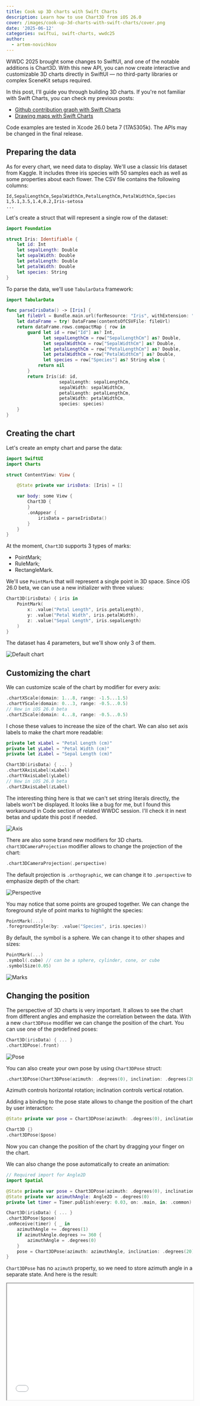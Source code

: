 ```yaml
---
title: Cook up 3D charts with Swift Charts
description: Learn how to use Chart3D from iOS 26.0
cover: /images/cook-up-3d-charts-with-swift-charts/cover.png
date: '2025-06-12'
categories: swiftui, swift-charts, wwdc25
author:
  - artem-novichkov
---
```


WWDC 2025 brought some changes to SwiftUI, and one of the notable additions is Chart3D. With this new API, you can now create interactive and customizable 3D charts directly in SwiftUI — no third-party libraries or complex SceneKit setups required.

In this post, I'll guide you through building 3D charts. If you're not familiar with Swift Charts, you can check my previous posts:

- [Github contribution graph with Swift Charts](https://artemnovichkov.com/blog/github-contribution-graph-swift-charts)
- [Drawing maps with Swift Charts](https://artemnovichkov.com/blog/drawing-maps-with-swift-charts)

<Callout type="info" emoji="️ℹ️">
  Code examples are tested in Xcode 26.0 beta 7 (17A5305k). The APIs may be changed in the final release.
</Callout>

## Preparing the data

As for every chart, we need data to display. We'll use a classic Iris dataset from Kaggle. It includes three iris species with 50 samples each as well as some properties about each flower.
The CSV file contains the following columns:

```csv
Id,SepalLengthCm,SepalWidthCm,PetalLengthCm,PetalWidthCm,Species
1,5.1,3.5,1.4,0.2,Iris-setosa
...
```

Let's create a struct that will represent a single row of the dataset:

```swift
import Foundation

struct Iris: Identifiable {
    let id: Int
    let sepalLength: Double
    let sepalWidth: Double
    let petalLength: Double
    let petalWidth: Double
    let species: String
}
```

To parse the data, we'll use `TabularData` framework:

```swift
import TabularData

func parseIrisData() -> [Iris] {
    let fileUrl = Bundle.main.url(forResource: "Iris", withExtension: "csv")!
    let dataFrame = try! DataFrame(contentsOfCSVFile: fileUrl)
    return dataFrame.rows.compactMap { row in
        guard let id = row["Id"] as? Int,
              let sepalLengthCm = row["SepalLengthCm"] as? Double,
              let sepalWidthCm = row["SepalWidthCm"] as? Double,
              let petalLengthCm = row["PetalLengthCm"] as? Double,
              let petalWidthCm = row["PetalWidthCm"] as? Double,
              let species = row["Species"] as? String else {
            return nil
        }
        return Iris(id: id,
                    sepalLength: sepalLengthCm,
                    sepalWidth: sepalWidthCm,
                    petalLength: petalLengthCm,
                    petalWidth: petalWidthCm,
                    species: species)
    }
}
```

## Creating the chart

Let's create an empty chart and parse the data:

```swift
import SwiftUI
import Charts

struct ContentView: View {

    @State private var irisData: [Iris] = []

    var body: some View {
        Chart3D {
        }
        .onAppear {
            irisData = parseIrisData()
        }
    }
}
```

At the moment, `Chart3D` supports 3 types of marks:

- PointMark;
- RuleMark;
- RectangleMark.

We'll use `PointMark` that will represent a single point in 3D space. Since iOS 26.0 beta, we can use a new initializer with three values:

```swift
Chart3D(irisData) { iris in
    PointMark(
        x: .value("Petal Length", iris.petalLength),
        y: .value("Petal Width", iris.petalWidth),
        z: .value("Sepal Length", iris.sepalLength)
    )
}
```

The dataset has 4 parameters, but we'll show only 3 of them.

![Default chart](/images/cook-up-3d-charts-with-swift-charts/default.png)

## Customizing the chart

We can customize scale of the chart by modifier for every axis:

```swift
.chartXScale(domain: 1...8, range: -1.5...1.5)
.chartYScale(domain: 0...3, range: -0.5...0.5)
// New in iOS 26.0 beta
.chartZScale(domain: 4...8, range: -0.5...0.5)
```

I chose these values to increase the size of the chart. We can also set axis labels to make the chart more readable:

```swift
private let xLabel = "Petal Length (cm)"
private let yLabel = "Petal Width (cm)"
private let zLabel = "Sepal Length (cm)"

Chart3D(irisData) { ... }
.chartXAxisLabel(xLabel)
.chartYAxisLabel(yLabel)
// New in iOS 26.0 beta
.chartZAxisLabel(zLabel)
```

The interesting thing here is that we can't set string literals directly, the labels won't be displayed. It looks like a bug for me, but I found this workaround in Code section of related WWDC session. I'll check it in next betas and update this post if needed.

![Axis](/images/cook-up-3d-charts-with-swift-charts/axis.png)

There are also some brand new modifiers for 3D charts. `chart3DCameraProjection` modifier allows to change the projection of the chart:

```swift
.chart3DCameraProjection(.perspective)
```
The default projection is `.orthographic`, we can change it to `.perspective` to emphasize depth of the chart:

![Perspective](/images/cook-up-3d-charts-with-swift-charts/perspective.png)

You may notice that some points are grouped together. We can change the foreground style of point marks to highlight the species:

```swift
PointMark(...)
.foregroundStyle(by: .value("Species", iris.species))
```

By default, the symbol is a sphere. We can change it to other shapes and sizes:

```swift
PointMark(...)
.symbol(.cube) // can be a sphere, cylinder, cone, or cube
.symbolSize(0.05)
```

![Marks](/images/cook-up-3d-charts-with-swift-charts/marks.png)

## Changing the position

The perspective of 3D charts is very important. It allows to see the chart from different angles and emphasize the correlation between the data. With a new `chart3DPose` modifier we can change the position of the chart. You can use one of the predefined poses:

```swift
Chart3D(irisData) { ... }
.chart3DPose(.front)
```

![Pose](/images/cook-up-3d-charts-with-swift-charts/pose.png)

You can also create your own pose by using `Chart3DPose` struct:

```swift
.chart3DPose(Chart3DPose(azimuth: .degrees(0), inclination: .degrees(20)))
```

Azimuth controls horizontal rotation; inclination controls vertical rotation.

Adding a binding to the pose state allows to change the position of the chart by user interaction:

```swift
@State private var pose = Chart3DPose(azimuth: .degrees(0), inclination: .degrees(20))

Chart3D {}
.chart3DPose($pose)
```

Now you can change the position of the chart by dragging your finger on the chart.

We can also change the pose automatically to create an animation:

```swift
// Required import for Angle2D
import Spatial

@State private var pose = Chart3DPose(azimuth: .degrees(0), inclination: .degrees(20))
@State private var azimuthAngle: Angle2D = .degrees(0)
private let timer = Timer.publish(every: 0.03, on: .main, in: .common).autoconnect()

Chart3D(irisData) { ... }
.chart3DPose($pose)
.onReceive(timer) { _ in
    azimuthAngle += .degrees(1)
    if azimuthAngle.degrees >= 360 {
        azimuthAngle = .degrees(0)
    }
    pose = Chart3DPose(azimuth: azimuthAngle, inclination: .degrees(20))
}
```

`Chart3DPose` has no `azimuth` property, so we need to store azimuth angle in a separate state. And here is the result:

<iframe
  width="100%"
  height="315"
  src="//www.youtube.com/embed/m_9gFePo4BA"
  allow="accelerometer; autoplay; encrypted-media; gyroscope; picture-in-picture"
  allowFullScreen
/>

## Conclusion

The new Chart3D in SwiftUI opens new possibilities for data visualization. Whether you're plotting scientific data or interactive dashboards, 3D charts add depth — literally and visually — to your app. 

Moreover, if you're developing a visionOS app, you can use Chart3D to visualize the data as well.

![visionOS](/images/cook-up-3d-charts-with-swift-charts/visionos.png)

The full code is available on [GitHub](https://github.com/artemnovichkov/Chart3DExample).

## References

- [Chart3D](https://developer.apple.com/documentation/Charts/Chart3D) documentation
- [Iris dataset](https://www.kaggle.com/datasets/uciml/iris) from Kaggle
- [Bring Swift Charts to the third dimension](https://developer.apple.com/videos/play/wwdc2025/313) from WWDC25